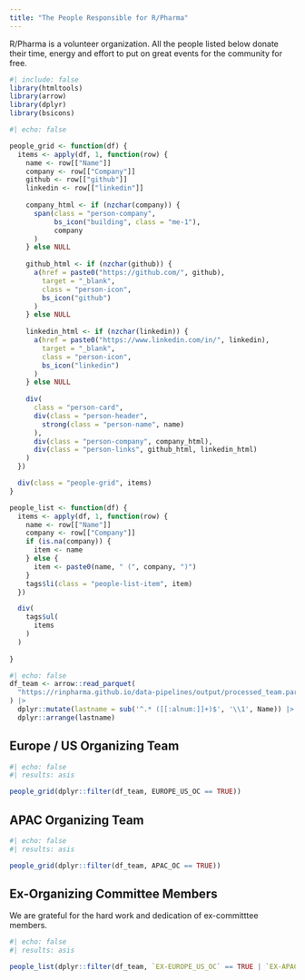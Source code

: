 ```yaml
---
title: "The People Responsible for R/Pharma"
---
```


R/Pharma is a volunteer organization.  All the people listed below donate their time, energy and effort to put on great events for the community for free.


```r
#| include: false
library(htmltools)
library(arrow)
library(dplyr)
library(bsicons)
```

```r
#| echo: false

people_grid <- function(df) {
  items <- apply(df, 1, function(row) {
    name <- row[["Name"]]
    company <- row[["Company"]]
    github <- row[["github"]]
    linkedin <- row[["linkedin"]]
    
    company_html <- if (nzchar(company)) {
      span(class = "person-company",
           bs_icon("building", class = "me-1"),
           company
      )
    } else NULL
    
    github_html <- if (nzchar(github)) {
      a(href = paste0("https://github.com/", github),
        target = "_blank",
        class = "person-icon",
        bs_icon("github")
      )
    } else NULL
    
    linkedin_html <- if (nzchar(linkedin)) {
      a(href = paste0("https://www.linkedin.com/in/", linkedin),
        target = "_blank",
        class = "person-icon",
        bs_icon("linkedin")
      )
    } else NULL
    
    div(
      class = "person-card",
      div(class = "person-header",
        strong(class = "person-name", name)
      ),
      div(class = "person-company", company_html),
      div(class = "person-links", github_html, linkedin_html)
    )
  })

  div(class = "people-grid", items)
}

people_list <- function(df) {
  items <- apply(df, 1, function(row) {
    name <- row[["Name"]]
    company <- row[["Company"]]
    if (is.na(company)) {
      item <- name
    } else {
      item <- paste0(name, " (", company, ")")
    }
    tags$li(class = "people-list-item", item)
  })

  div(
    tags$ul(
      items
    )
  )
    
}

```

```r
#| echo: false
df_team <- arrow::read_parquet(
  "https://rinpharma.github.io/data-pipelines/output/processed_team.parquet"
) |>
  dplyr::mutate(lastname = sub('^.* ([[:alnum:]]+)$', '\\1', Name)) |>
  dplyr::arrange(lastname)
```

## Europe / US Organizing Team

```r
#| echo: false
#| results: asis

people_grid(dplyr::filter(df_team, EUROPE_US_OC == TRUE))
```

## APAC Organizing Team

```r
#| echo: false
#| results: asis

people_grid(dplyr::filter(df_team, APAC_OC == TRUE))
```

## Ex-Organizing Committee Members

We are grateful for the hard work and dedication of ex-committtee members.

```r
#| echo: false
#| results: asis

people_list(dplyr::filter(df_team, `EX-EUROPE_US_OC` == TRUE | `EX-APAC_OC` == TRUE))


```

